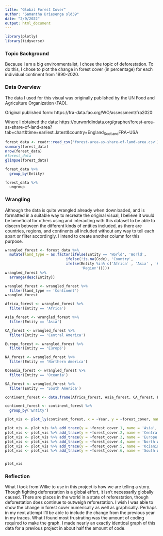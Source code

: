 ```yaml
---
title: "Global Forest Cover"
author: "Samantha Driesenga sld39"
date: "2/9/2022"
output: html_document
---
```


```r
library(plotly)
library(tidyverse)
```


### Topic Background

Because I am a big environmentalist, I chose the topic of deforestation. To do this, I chose to
plot the change in forest cover (in percentage) for each individual continent from 1990-2020.

### Data Overview

The data I used for this visual was originally published by the UN Food and Agriculture
Organization (FAO).

Original published form: https://fra-data.fao.org/WO/assessment/fra2020 

Where I obtained the data: https://ourworldindata.org/grapher/forest-area-as-share-of-land-area?tab=chart&time=earliest..latest&country=England~Scotland~FRA~USA


```r
forest_data <- readr::read_csv('forest-area-as-share-of-land-area.csv')
summary(forest_data)
nrow(forest_data)
#forest_data
glimpse(forest_data)
```

```r
forest_data %>%
  group_by(Entity)
```
```r
forest_data %>%
  ungroup
```


### Wrangling

Although the data is quite wrangled already when downloaded, and is formatted in a suitable way
to recreate the original visual, I believe it would be beneficial for others using and
interacting with this dataset to be able to discern between the different kinds of entities
included, as there are countries, regions, and continents all included without any way to tell
each apart or filter accordingly. I intend to create another column for this purpose.

```r
wrangled_forest <- forest_data %>%
  mutate(land_type = as.factor(ifelse(Entity == 'World', 'World',
                            ifelse(!is.na(Code), 'Country', 
                            ifelse(Entity %in% c('Africa' , 'Asia' , 'Central America' , 'Europe' , 'Northern America',  'Oceania' , 'South America') , 'Continent' , 
                                   'Region')))))
wrangled_forest %>%
  arrange(desc(Entity))
```
```r
wrangled_forest <- wrangled_forest %>%
  filter(land_type == 'Continent')
wrangled_forest
```

```r
Africa_forest <- wrangled_forest %>%
  filter(Entity == 'Africa')
```

```r
Asia_forest <- wrangled_forest %>%
  filter(Entity == 'Asia')
```

```r
CA_forest <- wrangled_forest %>%
  filter(Entity == 'Central America')
```

```r
Europe_forest <- wrangled_forest %>%
  filter(Entity == 'Europe')
```

```r
NA_forest <- wrangled_forest %>%
  filter(Entity == 'Northern America')
```

```r
Oceania_forest <- wrangled_forest %>%
  filter(Entity == 'Oceania')
```

```r
SA_forest <- wrangled_forest %>%
  filter(Entity == 'South America')
```

```r
continent_forest <- data.frame(Africa_forest, Asia_forest, CA_forest, Europe_forest, NA_forest, Oceania_forest, SA_forest)
```

```r
continent_forest <- continent_forest %>%
  group_by('Entity')
```

```r
plot_vis <- plot_ly(continent_forest, x = ~Year, y = ~forest_cover, name = 'Africa', type = 'scatter', mode = 'lines')

plot_vis <- plot_vis %>% add_trace(y = ~forest_cover.1, name = 'Asia', type = 'scatter', mode = 'lines')
plot_vis <- plot_vis %>% add_trace(y = ~forest_cover.2, name = 'Central America', type = 'scatter', mode = 'lines')
plot_vis <- plot_vis %>% add_trace(y = ~forest_cover.3, name = 'Europe', type = 'scatter', mode = 'lines')
plot_vis <- plot_vis %>% add_trace(y = ~forest_cover.4, name = 'North America', type = 'scatter', mode = 'lines')
plot_vis <- plot_vis %>% add_trace(y = ~forest_cover.5, name = 'Ociania', type = 'scatter', mode = 'lines')
plot_vis <- plot_vis %>% add_trace(y = ~forest_cover.6, name = 'South America', type = 'scatter', mode = 'lines')


plot_vis
```

### Reflection

What I took from Wilke to use in this project is how we are telling a story. Though fighting
deforestation is a global effort, it isn't necessarily globally caused. There are places in 
the world in a state of reforestation, though deforestation does continue to outweigh
reforestation.
I wish I was able to show the change in forest cover numerically as well as graphically.
Perhaps in my next attempt I'll be able to include the change from the previous year in my
traces.
What I found most frustrating was the amount of coding required to make the graph. I made
nearly an exactly identical graph of this data for a previous project in about half the amount
of code.
